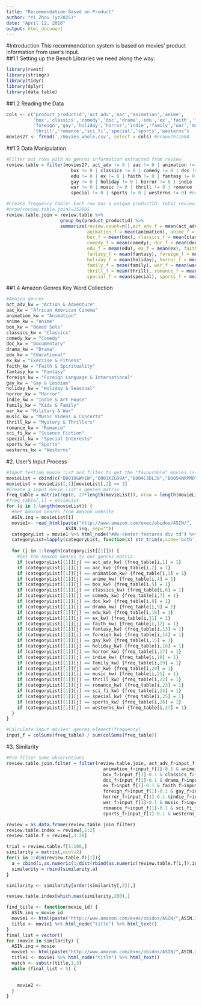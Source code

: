 ```yaml
---
title: "Recommendation Based on Product"
author: "Yi Zhou (yz2825)"
date: "April 12, 2016"
output: html_document
---
```

#Introduction
This recommendation system is based on movies' product information from user's input.  
##1.1 Setting up the Bench
Libraries we need along the way:
```r
library(rvest)
library(stringr)
library(tidyr)
library(dplyr)
library(data.table)
```
##1.2 Reading the Data
```r
cols <- c('product_productid','act_adv','aac','animation','anime',
          'box','classics','comedy','doc','drama','edu','ex','faith','fantasy',
          'foreign','gay','holiday','horror','indie','family','war','music',
          'thrill','romance','sci_fi','special','sports','westerns')
movies27 <- fread('./movies_whole.csv', select = cols) #nrow=7911684
```
##1.3 Data Manipulation
```r
#Filter out rows with no genres information extracted from review
review.table = filter(movies27, act_adv != 0 | aac != 0 | animation != 0 | anime != 0 | 
                        box != 0 | classics != 0 | comedy != 0 | doc != 0 | drama != 0 | 
                        edu != 0 | ex != 0 | faith != 0 | fantasy != 0 | foreign != 0 | 
                        gay != 0 | holiday != 0 | horror != 0 | indie != 0 | family != 0 | 
                        war != 0 | music != 0 | thrill != 0 | romance != 0 | sci_fi != 0 | 
                        special != 0 | sports != 0 | westerns != 0) #nrow=7887702

#Create frequency table: Each row has a unique productID, total review count, and genres elemtns(frequency)
#nrow(review.table.join)=252885
review.table.join = review.table %>% 
                    group_by(product_productid) %>% 
                    summarize(review.count=n(),act_adv_f = mean(act_adv), aac_f = mean(aac), 
                              animation_f = mean(animation), anime_f = mean(anime), 
                              box_f = mean(box), classics_f = mean(classics), 
                              comedy_f = mean(comedy), doc_f = mean(doc), drama_f = mean(drama), 
                              edu_f = mean(edu), ex_f = mean(ex), faith_f = mean(faith), 
                              fantasy_f = mean(fantasy), foreign_f = mean(foreign), gay_f = mean(gay), 
                              holiday_f = mean(holiday), horror_f = mean(horror), indie_f = mean(indie), 
                              family_f = mean(family), war_f = mean(war), music_f = mean(music), 
                              thrill_f = mean(thrill), romance_f = mean(romance), sci_fi_f = mean(sci_fi), 
                              special_f = mean(special), sports_f = mean(sports), westerns_f = mean(westerns))
```
##1.4 Amazon Genres Key Word Collection
```r
#Amazon genres
act_adv_kw = "Action & Adventure"
aac_kw = "African American Cinema"
animation_kw = "Animation"
anime_kw = "Anime"
box_kw = "Boxed Sets"
classics_kw = "Classics"
comedy_kw = "Comedy"
doc_kw = "Documentary"
drama_kw = "Drama"
edu_kw = "Educational"
ex_kw = "Exercise & Fitness"
faith_kw = "Faith & Spirituality"
fantasy_kw = "Fantasy"
foreign_kw = "Foreign Language & International"
gay_kw = "Gay & Lesbian"
holiday_kw = "Holiday & Seasonal"
horror_kw = "Horror"
indie_kw = "Indie & Art House"
family_kw = "Kids & Family"
war_kw = "Military & War"
music_kw = "Music Videos & Concerts"
thrill_kw = "Mystery & Thrillers"
romance_kw = "Romance"
sci_fi_kw = "Science Fiction"
special_kw = "Special Interests"
sports_kw = "Sports"
westerns_kw = "Westerns"
```
#2. User's Input Process
```r
#Input testing movie list and filter to get the "favourable" movies (score >=3)
movieList = cbind(c("B001OGWY1W","B001KZG99A","B004C3DLJ8","B0054NRPMO","B000XSEPYQ"),c(2,3,4,5,3))
movieList = movieList[,1][movieList[,2] >= 3]
#Create a input movie list's genres matrix
freq_table = matrix(rep(0, 27*length(movieList)), nrow = length(movieList), ncol = 27)
#freq_table[,1] = movieList
for (i in 1:length(movieList)) {
  #Get Amazon Genres from Amazon website
  ASIN.inq = movieList[i]
  movie1<- read_html(paste("http://www.amazon.com/exec/obidos/ASIN/",
                      ASIN.inq, sep=""))
  categoryList = movie1 %>% html_node("#dv-center-features div td") %>% html_text() %>% strsplit(",")
  categoryList=lapply(categoryList, function(x) str_trim(x,side='both'))
  
  for (j in 1:length(categoryList[[1]])) {
    #Get the Amazon Genres to our genres matrix
    if (categoryList[[1]][j] == act_adv_kw) {freq_table[i,1] = 1}
    if (categoryList[[1]][j] == aac_kw) {freq_table[i,2] = 1}
    if (categoryList[[1]][j] == animation_kw) {freq_table[i,3] = 1}
    if (categoryList[[1]][j] == anime_kw) {freq_table[i,4] = 1}
    if (categoryList[[1]][j] == box_kw) {freq_table[i,5] = 1}
    if (categoryList[[1]][j] == classics_kw) {freq_table[i,6] = 1}
    if (categoryList[[1]][j] == comedy_kw) {freq_table[i,7] = 1}
    if (categoryList[[1]][j] == doc_kw) {freq_table[i,8] = 1}
    if (categoryList[[1]][j] == drama_kw) {freq_table[i,9] = 1}
    if (categoryList[[1]][j] == edu_kw) {freq_table[i,10] = 1}
    if (categoryList[[1]][j] == ex_kw) {freq_table[i,11] = 1}
    if (categoryList[[1]][j] == faith_kw) {freq_table[i,12] = 1}
    if (categoryList[[1]][j] == fantasy_kw) {freq_table[i,13] = 1}
    if (categoryList[[1]][j] == foreign_kw) {freq_table[i,14] = 1}
    if (categoryList[[1]][j] == gay_kw) {freq_table[i,15] = 1}
    if (categoryList[[1]][j] == holiday_kw) {freq_table[i,16] = 1}
    if (categoryList[[1]][j] == horror_kw) {freq_table[i,17] = 1}
    if (categoryList[[1]][j] == indie_kw) {freq_table[i,18] = 1}
    if (categoryList[[1]][j] == family_kw) {freq_table[i,19] = 1}
    if (categoryList[[1]][j] == war_kw) {freq_table[i,20] = 1}
    if (categoryList[[1]][j] == music_kw) {freq_table[i,21] = 1}
    if (categoryList[[1]][j] == thrill_kw) {freq_table[i,22] = 1}
    if (categoryList[[1]][j] == romance_kw) {freq_table[i,23] = 1}
    if (categoryList[[1]][j] == sci_fi_kw) {freq_table[i,24] = 1}
    if (categoryList[[1]][j] == special_kw) {freq_table[i,25] = 1}
    if (categoryList[[1]][j] == sports_kw) {freq_table[i,26] = 1}
    if (categoryList[[1]][j] == westerns_kw) {freq_table[i,27] = 1}
  }
}

#Calculate input movies' genres element(frequency)
input_f = colSums(freq_table) / sum(colSums(freq_table))
```
#3. Similarity
```r
#Pre-filter some observations
review.table.join.filter = filter(review.table.join, act_adv_f>input_f[1]-0.1 & aac_f>input_f[1]-0.1 &
                                    animation_f>input_f[1]-0.1 & anime_f>input_f[1]-0.1 &
                                    box_f>input_f[1]-0.1 & classics_f>input_f[1]-0.1 & comedy_f>input_f[1]-0.1 & 
                                    doc_f>input_f[1]-0.1 & drama_f>input_f[1]-0.1 & edu_f>input_f[1]-0.1 &
                                    ex_f>input_f[1]-0.1 & faith_f>input_f[1]-0.1 & fantasy_f>input_f[1]-0.1 &
                                    foreign_f>input_f[1]-0.1 & gay_f>input_f[1]-0.1 & holiday_f > input_f[1]-0.1 &
                                    horror_f>input_f[1]-0.1 &indie_f>input_f[1]-0.1 &family_f>input_f[1]-0.1 &
                                    war_f>input_f[1]-0.1 & music_f>input_f[1]-0.1 & thrill_f>input_f[1]-0.1 &
                                    romance_f>input_f[1]-0.1 & sci_fi_f>input_f[1]-0.1 & special_f>input_f[1]-0.1 &
                                    sports_f>input_f[1]-0.1 & westerns_f>input_f[1]-0.1)

review = as.data.frame(review.table.join.filter)
review.table.index = review[,1:2]
review.table.f = review[,3:29]
```

```r
trial = review.table.f[1:100,]
similarity = matrix(,ncol=2)
for(i in 1:dim(review.table.f)[1]){
  a = cbind(i,as.numeric(1/dist(rbind(as.numeric(review.table.f[i,]),input_f))))
  similarity = rbind(similarity,a) 
}

similarity <- similarity[order(similarity[,2]),]

review.table.index[which.max(similarity,200),]
```

```r
find_title <- function(movie_id) {
  ASIN.inq = movie_id
  movie1 <- html(paste("http://www.amazon.com/exec/obidos/ASIN/",ASIN.inq, sep=""))
  title <- movie1 %>% html_node("title") %>% html_text()
}
final_list = vector()
for (movie in similarity) {
  ASIN.inq = movie
  movie1 <- html(paste("http://www.amazon.com/exec/obidos/ASIN/",ASIN.inq, sep=""))
  title1 <- movie1 %>% html_node("title") %>% html_text()
  match <- substr(title,1,3)
  while (final_list < 5) {

    
    movie2 <- 
  }
}
  
  
  


```